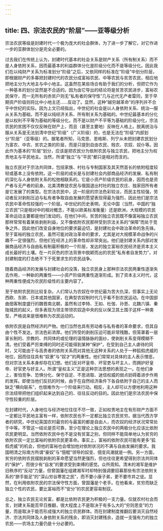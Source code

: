 ```yaml
---
---
---
```

title: 四、宗法农民的“阶层”——亚等级分析
---




宗法农民等级是封建时代一个极为庞大的社会群体，为了进一步了解它，对它作进一步的亚群体划分是完全必要的。

过去我们在传统上认为，封建时代基本的社会关系是财产关系（所有制关系）而不是人身依附关系，因而最基本的利益群体分化是阶级分化而不是等级分化。因此我们在以纯财产关系为标准划分“阶级”之后，又依同样的标准在“阶级”中划分阶层，即根据财产的多寡把封建时代的农民分成富裕农民、中等农民与贫苦农民，相应地把地主分为大地主与中小地主。这虽然在某些场合有助于我们的分析，但把它作为一种基本的划分显然是不合适的。因为由它导出的结论将是贫苦农民进步，富裕农民保守，而一无所有的赤贫户则无“私有者的保守性”几与近代无产者雷同，至于早期资产阶级则将比中小地主还……反动了。显然，这种“越穷越革命”的序列并不合乎中世纪的实际。因为上文已经指出，中世纪的社会是以人身依附关系、统治—服从关系为基础，而不是以纯经济关系、所有制关系为基础的。中世纪最基本的分化是以权利不平等为基础的等级分化，而不是以财产不平等为基础的阶级分化，宗法农民的贫困不仅仅反映在财产上，而且（甚至主要地）反映在人格上。脱离统治与服从关系是无法划清中世纪“阶级”（广义阶级）的，也是无法在“阶级”内部划分“阶层”（亚等级）的。据笔者所知，马克思、恩格斯、列宁从未把封建农民划分为富农、中农、贫农之类的阶层，而是只提到自由农民、贱农、农奴、奴仆等。因此作为基本的“阶层”划分，应该是把农民分为依附农民与独立农民，把地主分为权贵地主与平民地主。当然，所谓“独立”与“平民”都只是相对而言的。

独立农民对于宗法共同体，包括家族、村社与专制国家及其天然首长的依附程度较轻或基本上没有依附。这一阶层的成长是与封建社会内部商品经济的发展、私有制的深化与人身依附关系的松弛相联系的。它是小资产阶级农民的前身，因而也是资产者与无产者的前身。北美清教徒农民与俄国退出村社的独立农庄、独家田所有者是它发展了的类型。在宗法农民中，这一阶层的宗法色彩较淡，而民主性较强，劳动者反对剥削压迫与私有者争取自由发展的愿望表现得最为强烈，因此他们是宗法农民中革命性较强的一个阶层。中世纪的历史表明，无论中国（当然，中国的“独立农民”只是相对中的相对概念，不能以欧美标准衡量）还是欧洲，大规模的农民革命运动主要都是他们发动的。在他们中间，贫苦的独立农民既不像富裕独立农民那样常常有着某些剥削利益，又不像依附农民那样受到宗法关系的“保障”而处于竞争之外，因此他们改变自身地位的要求最迫切，是封建社会中政治革命的急先锋。至于富裕的独立农民，虽然可能对政治革命的要求，尤其是对大规模革命战争的兴趣不一定很强烈，但他们在经济上的革命性却非常突出。他们是封建关系内部对发展商品经济与自由私有制最积极的一个阶层，发达的独立富裕农民经济是资本主义成长最好的土壤。在一片灰色的宗法背景中脱颖而出的农民“私有者自发势力”，对封建制度的打击绝不下于死里求生的农民战争。

随着商品经济的发展与封建社会的没落，独立农民身上那种宗法农民两重性逐渐失去作用，一种新的两重性——小资产阶级两重性逐渐形成。到了资本主义时代，这种两重性便成为农民阶级性的主要内容了。

至于依附农民则比较复杂。人们常认为农奴在中世纪最为苦大仇深，但事实上无论西欧、东欧、日本或其他国家，在典型农奴制时代几乎看不到农民运动。在中国部曲佃客制度盛行的魏晋南北朝，虽然有过李特、王如、杜弢、孙恩、北魏六镇、秦陇城民的起义，但多表现为领主带领农奴造中央的反以保卫其土围子这样一种类型，严格说来是很难称为农民运动的。

依附农民是自然经济的产物。他们当然也具有劳动者与私有者的革命要求，但其自由个性不发达，宗法色彩浓厚。他们所受的剥削压迫可能非常残酷，但笼罩着一层家长制的、宗教的、共同体的或伦理的温情脉脉的面纱，使剥削关系变得模糊不清。他们受着严厉束缚的同时还可能得到某种“保护”，在受到自己主人虐待的同时，又可能由于与高贵者的依附关系而对其他无这种关系的人处于一种狐假虎威的地位，因而往往具有“奴隶”与“奴才”的两重性。他们常常对具体的主人表示憎恶，但对宗法关系本身却存在幻想。他们反对坏皇帝、坏官吏与坏主人，而拥护好皇帝、好官吏与好主人。所谓“皇权主义”正是这种宗法思想的表现之一。在他们身上，害怕竞争、恐惧分化、保守自足、不思进取、迷信权威的弱点妨碍着进步作用的发挥。即使当他们反抗的时候，由于在自然经济条件下各自依附于自己的主人而缺乏“横向联系”，也很难作为一个阶级来行动。相反，主人却可以方便地利用这种宗法纽带把他们组织起来达到自己的、往往反动的目的。因此他们是宗法农民中保守性较重的阶层。

在封建时代，人身地位与经济地位往往不尽一致，正如权贵地主在有形财产方面不一定都比平民地主富有一样，依附农民也不一定都比独立农民贫穷。据当代西方学者的研究，中世纪英国农村最穷的与最富的都是自由人，而农奴的经济状况常常处于中等。不管这一结论是否可靠，至少在理论上独立农民中的两极分化应该比依附农民更明显。当然依附农民中也不是没有贫富之别，但同样不能简单地认为贫穷的依附农民一定比富裕的依附农民更革命。事实上，富裕的依附农民可能有更多“狐假虎威”的机会，但他的富裕也会增加他对依附状况的不满与自由发展的要求。我国明清之际南方所谓“豪奴”与“佃棍”领导的奴变、佃变风潮就是一例。另一方面，贫穷的依附农民摆脱剥削的革命愿望当然更强烈，但也往往更希望得到宗法共同体的“保护”，而很少有“自发”的要求受到束缚的感觉。众所周知。清末的湘军是维护旧秩序的“反动”力量，但曾国藩在组建湘军时却特别强调要招募那些有宗法依附关系的“胼手胝足”的“深山穷谷寒苦之民”，而不要小康子弟，更不要市井之徒。显然，在利用依附农民的宗法保守性方面，曾国藩是个老手。在他看来，贫穷而缺乏独立个性的农民，要比富裕而不“安分”的农民更容易制驭。

总之，独立农民无论贫富，都是比依附农民更为积极的一支力量。仅就农村社会而言，封建关系能否早日推翻，很大程度上不是取决于有多么大的“穷则思变”的力量，而是取决于能否形成强大的独立农民群体。而在封建制度推翻后要消灭自然经济、宗法共同体及人身依附关系的残余，即消灭封建残余，造就一支强有力的独立农民——农场主力量仍是十分必要的。